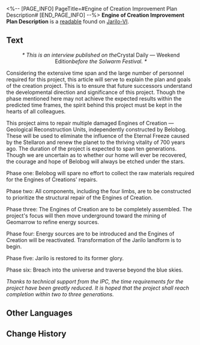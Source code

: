 <%-- [PAGE_INFO]
PageTitle=#Engine of Creation Improvement Plan Description#
[END_PAGE_INFO] --%>
{{Readable Infobox
|id           = 253
|partIds      = 190502
|title        = 
|image        = Item Jarilo-VI Readable.png
|world        = Jarilo-VI
|parts        = 1
|author       = <!--to be added-->
|description  = The formal description of the Engine of Creation improvement plan. Presents a visionary outlook into a distant future.
|part1        = Engine of Creation Improvement Plan Description
|source1      = {{cx|Source missing}}
|characters   = 
|factions     = 
}}
'''Engine of Creation Improvement Plan Description''' is a [[readable]] found on [[Jarilo-VI]].
<!--
==Location==
{{Map Embed|<map name>|<marker id>}}
-->
==Text==
<div align="center">''* This is an interview published on the ''Crystal Daily &mdash; Weekend Edition'' before the Solwarm Festival. *''</div>

<div align="center">{{Size|+4|Engine of Creation Improvement Plan Description}}</div>

Considering the extensive time span and the large number of personnel required for this project, this article will serve to explain the plan and goals of the creation project. This is to ensure that future successors understand the developmental direction and significance of this project. Though the phase mentioned here may not achieve the expected results within the predicted time frames, the spirit behind this project must be kept in the hearts of all colleagues.

This project aims to repair multiple damaged Engines of Creation &mdash; Geological Reconstruction Units, independently constructed by Belobog. These will be used to eliminate the influence of the Eternal Freeze caused by the Stellaron and renew the planet to the thriving vitality of 700 years ago. The duration of the project is expected to span ten generations. Though we are uncertain as to whether our home will ever be recovered, the courage and hope of Belobog will always be etched under the stars.

Phase one: Belobog will spare no effort to collect the raw materials required for the Engines of Creations' repairs.

Phase two: All components, including the four limbs, are to be constructed to prioritize the structural repair of the Engines of Creation.

Phase three: The Engines of Creation are to be completely assembled. The project's focus will then move underground toward the mining of Geomarrow to refine energy sources.

Phase four: Energy sources are to be introduced and the Engines of Creation will be reactivated. Transformation of the Jarilo landform is to begin.

Phase five: Jarilo is restored to its former glory.

Phase six: Breach into the universe and traverse beyond the blue skies.

''Thanks to technical support from the IPC, the time requirements for the project have been greatly reduced. It is hoped that the project shall reach completion within two to three generations.''

<!--
==Trivia==
* 
-->
==Other Languages==
{{Other Languages
|en   = Engine of Creation Improvement Plan Description
|zhs  = 造物引擎修缮计划详述
|zht  = 造物引擎修繕計畫詳述
|ja   = 造物エンジン修復計画の詳細
|ko   = 창조의 엔진 수리 계획 상세 설명서
|es   = Descripción del plan de mejora del Motor de la Creación
|fr   = Description du plan d'amélioration du Moteur de la création
|ru   = Описание плана улучшения Двигателя созидания
|th   = คำอธิบายแผนการซ่อมแซม Engine of Creation
|vi   = Chi Tiết Kế Hoạch Sửa Chữa Gốc Rễ Của Tạo Vật
|de   = Beschreibung des Verbesserungsplans für den Motor der Schöpfung
|id   = Rincian Rencana Perbaikan Engine of Creation
|pt   = Descrição do Plano de Melhoria do Motor da Criação
}}

==Change History==
{{Change History|1.4}}
